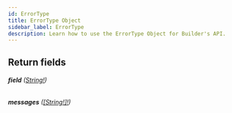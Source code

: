```yaml
---
id: ErrorType
title: ErrorType Object
sidebar_label: ErrorType
description: Learn how to use the ErrorType Object for Builder's API.
---
```


## Return fields

###### <b>field</b> ([String!](/self-managed/composer/builder/api/schema/scalar/String.mdx))

###### <b>messages</b> ([[String!]!](/self-managed/composer/builder/api/schema/scalar/String.mdx))
